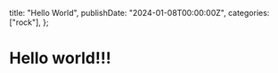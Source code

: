   title: "Hello World",
  publishDate: "2024-01-08T00:00:00Z",
  categories: ["rock"],
};

# Hello world!!!
